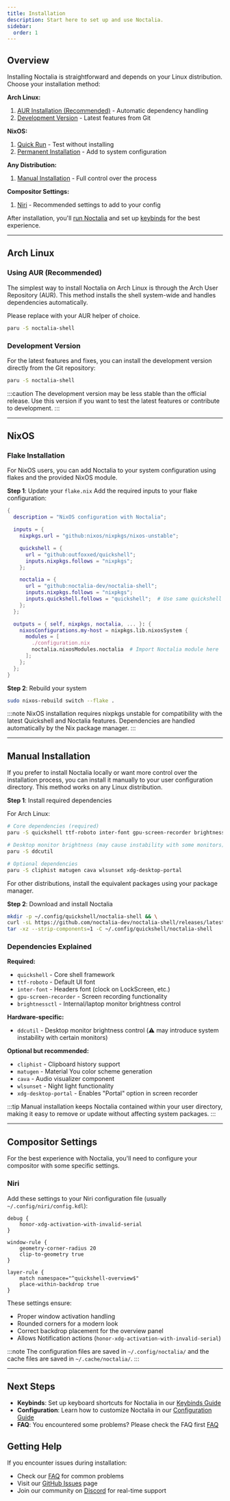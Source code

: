 ```yaml
---
title: Installation
description: Start here to set up and use Noctalia.
sidebar:
  order: 1
---
```


## Overview

Installing Noctalia is straightforward and depends on your Linux distribution.  
Choose your installation method:

**Arch Linux:**

1. [AUR Installation (Recommended)](#using-aur-recommended) - Automatic dependency handling
2. [Development Version](#development-version) - Latest features from Git

**NixOS:**

1. [Quick Run](#quick-run) - Test without installing
2. [Permanent Installation](#permanent-installation) - Add to system configuration

**Any Distribution:**

1. [Manual Installation](#manual-installation) - Full control over the process

**Compositor Settings:**

1. [Niri](#niri) - Recommended settings to add to your config

After installation, you'll [run Noctalia](#running-noctalia) and set up [keybinds](./keybinds) for the best experience.

---

## Arch Linux

### Using AUR (Recommended)

The simplest way to install Noctalia on Arch Linux is through the Arch User Repository (AUR). This method installs the shell system-wide and handles dependencies automatically.

Please replace with your AUR helper of choice.

```bash
paru -S noctalia-shell
```

### Development Version

For the latest features and fixes, you can install the development version directly from the Git repository:

```bash
paru -S noctalia-shell
```

:::caution
The development version may be less stable than the official release. Use this version if you want to test the latest features or contribute to development.
:::

---

## NixOS

### Flake Installation

For NixOS users, you can add Noctalia to your system configuration using flakes and the provided NixOS module.

**Step 1**: Update your `flake.nix`
Add the required inputs to your flake configuration:

```nix
{
  description = "NixOS configuration with Noctalia";

  inputs = {
    nixpkgs.url = "github:nixos/nixpkgs/nixos-unstable";

    quickshell = {
      url = "github:outfoxxed/quickshell";
      inputs.nixpkgs.follows = "nixpkgs";
    };

    noctalia = {
      url = "github:noctalia-dev/noctalia-shell";
      inputs.nixpkgs.follows = "nixpkgs";
      inputs.quickshell.follows = "quickshell";  # Use same quickshell version
    };
  };

  outputs = { self, nixpkgs, noctalia, ... }: {
    nixosConfigurations.my-host = nixpkgs.lib.nixosSystem {
      modules = [
        ./configuration.nix
        noctalia.nixosModules.noctalia  # Import Noctalia module here
      ];
    };
  };
}
```

**Step 2**: Rebuild your system

```bash
sudo nixos-rebuild switch --flake .
```

:::note
NixOS installation requires nixpkgs unstable for compatibility with the latest Quickshell and Noctalia features. Dependencies are handled automatically by the Nix package manager.
:::

---

## Manual Installation

If you prefer to install Noctalia locally or want more control over the installation process, you can install it manually to your user configuration directory. This method works on any Linux distribution.

**Step 1**: Install required dependencies

For Arch Linux:

```bash
# Core dependencies (required)
paru -S quickshell ttf-roboto inter-font gpu-screen-recorder brightnessctl

# Desktop monitor brightness (may cause instability with some monitors)
paru -S ddcutil

# Optional dependencies
paru -S cliphist matugen cava wlsunset xdg-desktop-portal
```

For other distributions, install the equivalent packages using your package manager.

**Step 2**: Download and install Noctalia

```bash
mkdir -p ~/.config/quickshell/noctalia-shell && \
curl -sL https://github.com/noctalia-dev/noctalia-shell/releases/latest/download/noctalia-latest.tar.gz | \
tar -xz --strip-components=1 -C ~/.config/quickshell/noctalia-shell
```

### Dependencies Explained

**Required:**

- `quickshell` - Core shell framework
- `ttf-roboto` - Default UI font
- `inter-font` - Headers font (clock on LockScreen, etc.)
- `gpu-screen-recorder` - Screen recording functionality
- `brightnessctl` - Internal/laptop monitor brightness control

**Hardware-specific:**

- `ddcutil` - Desktop monitor brightness control (⚠️ may introduce system instability with certain monitors)

**Optional but recommended:**

- `cliphist` - Clipboard history support
- `matugen` - Material You color scheme generation
- `cava` - Audio visualizer component
- `wlsunset` - Night light functionality
- `xdg-desktop-portal` - Enables "Portal" option in screen recorder

:::tip
Manual installation keeps Noctalia contained within your user directory, making it easy to remove or update without affecting system packages.
:::

---

## Compositor Settings

For the best experience with Noctalia, you'll need to configure your compositor with some specific settings.

### Niri

Add these settings to your Niri configuration file (usually `~/.config/niri/config.kdl`):

```kdl
debug {
    honor-xdg-activation-with-invalid-serial
}

window-rule {
    geometry-corner-radius 20
    clip-to-geometry true
}

layer-rule {
    match namespace="^quickshell-overview$"
    place-within-backdrop true
}
```

These settings ensure:

- Proper window activation handling
- Rounded corners for a modern look
- Correct backdrop placement for the overview panel
- Allows Notification actions (`honor-xdg-activation-with-invalid-serial`)

:::note
The configuration files are saved in `~/.config/noctalia/` and the cache files are saved in `~/.cache/noctalia/`.
:::

---

## Next Steps

- **Keybinds**: Set up keyboard shortcuts for Noctalia in our [Keybinds Guide](./keybinds)
- **Configuration**: Learn how to customize Noctalia in our [Configuration Guide](./running-the-shell)
- **FAQ**: You encountered some problems? Please check the FAQ first [FAQ](./faq)

## Getting Help

If you encounter issues during installation:

- Check our [FAQ](./faq) for common problems
- Visit our [GitHub Issues](https://github.com/noctalia-dev/noctalia-shell/issues) page
- Join our community on [Discord](https://discord.noctalia.dev) for real-time support

